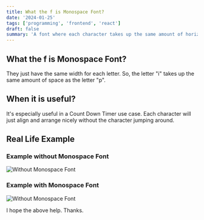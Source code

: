 ```yaml
---
title: What the f is Monospace Font?
date: '2024-01-25'
tags: ['programming', 'frontend', 'react']
draft: false
summary: 'A font where each character takes up the same amount of horizontal space.'
---
```


## What the f is Monospace Font?

They just have the same width for each letter. So, the letter "i" takes up the same amount of space as the letter "p".

## When it is useful?

It's especially useful in a Count Down Timer use case. Each character will just align and arrange nicely without the character jumping around.

## Real Life Example

### Example without Monospace Font

![Without Monospace Font](/static/gifs/monospace-font/without-monospace.gif)

### Example with Monospace Font

![Without Monospace Font](/static/gifs/monospace-font/with-monospace.gif)

I hope the above help. Thanks.